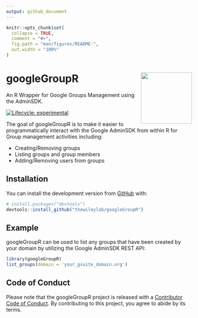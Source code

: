 ```yaml
---
output: github_document
---
```


<!-- README.md is generated from README.Rmd. Please edit that file -->

```r
knitr::opts_chunk$set(
  collapse = TRUE,
  comment = "#>",
  fig.path = "man/figures/README-",
  out.width = "100%"
)
```

# googleGroupR <img src='man/figures/logo.png' align="right" height="138.5" />
An R Wrapper for Google Groups Management using the AdminSDK.

<!-- badges: start -->
[![Lifecycle: experimental](https://img.shields.io/badge/lifecycle-experimental-orange.svg)](https://www.tidyverse.org/lifecycle/#experimental)
<!-- badges: end -->

The goal of googleGroupR is to make it easier to programmatically interact with the Google AdminSDK from within R for Group management activities including:

* Creating/Removing groups
* Listing groups and group members
* Adding/Removing users from groups

## Installation

You can install the development version from [GitHub](https://github.com/) with:

``` r
# install.packages("devtools")
devtools::install_github("thewileylab/googleGroupR")
```
## Example

googleGroupR can be used to list any groups that have been created by your domain by utilizing the Google AdminSDK REST API:

```r
library(googleGroupR)
list_groups(domain = 'your_gsuite_domain.org')
```

## Code of Conduct

Please note that the googleGroupR project is released with a [Contributor Code of Conduct](https://contributor-covenant.org/version/2/0/CODE_OF_CONDUCT.html). By contributing to this project, you agree to abide by its terms.
